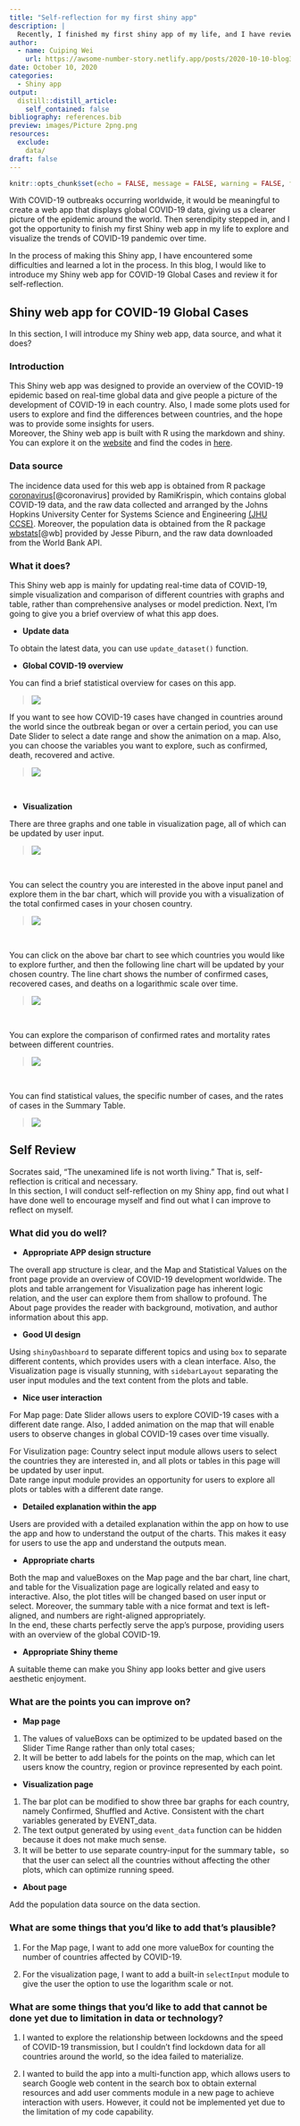 ```yaml
---
title: "Self-reflection for my first shiny app"
description: |
  Recently, I finished my first shiny app of my life, and I have reviewed and reflected on my Shiny app in this blog.
author:
  - name: Cuiping Wei
    url: https://awsome-number-story.netlify.app/posts/2020-10-10-blog3-self-review/
date: October 10, 2020
categories: 
  - Shiny app
output:
  distill::distill_article:
    self_contained: false
bibliography: references.bib
preview: images/Picture 2png.png
resources:
  exclude:
    data/
draft: false
---
```


```r
knitr::opts_chunk$set(echo = FALSE, message = FALSE, warning = FALSE, fig.pos = 'H', fig.align ='center')
```


With COVID-19 outbreaks occurring worldwide, it would be meaningful to create a web app that displays global COVID-19 data, giving us a clearer picture of the epidemic around the world. Then serendipity stepped in, and I got the opportunity to finish my first Shiny web app in my life to explore and visualize the trends of COVID-19 pandemic over time.  

In the process of making this Shiny app, I have encountered some difficulties and learned a lot in the process. In this blog, I would like to introduce my Shiny web app for COVID-19 Global Cases and review it for self-reflection.  

## Shiny web app for COVID-19 Global Cases

In this section, I will introduce my Shiny web app, data source, and what it does?

### Introduction
This Shiny web app was designed to provide an overview of the COVID-19 epidemic based on real-time global data and give people a picture of the development of COVID-19 in each country. Also, I made some plots used for users to explore and find the differences between countries, and the hope was to provide some insights for users.   
Moreover, the Shiny web app is built with R using the markdown and shiny. You can explore it on the [website](https://cuiping-wei.shinyapps.io/shiny-assessment-cuiping-wei/) and find the codes in [here]( https://github.com/etc5523-2020/shiny-assessment-cuiping-wei).  

### Data source
The incidence data used for this web app is obtained from R package [coronavirus](https://github.com/RamiKrispin/coronavirus)[@coronavirus] provided by RamiKrispin, which contains global COVID-19 data, and the raw data collected and arranged by the Johns Hopkins University Center for Systems Science and Engineering [(JHU CCSE)](https://github.com/RamiKrispin/coronavirus-csv).
Moreover, the population data is obtained from the R package [wbstats](https://github.com/GIST-ORNL/wbstats)[@wb] provided by Jesse Piburn, and the raw data downloaded from the World Bank API.  

### What it does?

This Shiny web app is mainly for updating real-time data of COVID-19, simple visualization and comparison of different countries with graphs and table, rather than comprehensive analyses or model prediction. Next, I'm going to give you a brief overview of what this app does.  

- **Update data**

To obtain the latest data, you can use `update_dataset()` function.  

- **Global COVID-19 overview**

You can find a brief statistical overview for cases on this app.

> ![](images/Picture 1.png)


If you want to see how COVID-19 cases have changed in countries around the world since the outbreak began or over a certain period, you can use Date Slider to select a date range and show the animation on a map. Also, you can choose the variables you want to explore, such as confirmed, death, recovered and active.  

> ![](images/Picture 2png.png)

<br>

- **Visualization**

There are three graphs and one table in visualization page, all of which can be updated by user input.
 
> ![](images/Picture 3.png)

<br>

You can select the country you are interested in the above input panel and explore them in the bar chart, which will provide you with a visualization of the total confirmed cases in your chosen country.

> ![](images/Picture 4.png)

<br>

You can click on the above bar chart to see which countries you would like to explore further, and then the following line chart will be updated by your chosen country. The line chart shows the number of confirmed cases, recovered cases, and deaths on a logarithmic scale over time.  

> ![](images/Picture 5.png)

<br>

You can explore the comparison of confirmed rates and mortality rates between different countries.  

> ![](images/Picture 6.png)

<br>

You can find statistical values, the specific number of cases, and the rates of cases in the Summary Table.  

> ![](images/Picture 7.png)


## Self Review

Socrates said, "The unexamined life is not worth living." That is, self-reflection is critical and necessary.   
In this section, I will conduct self-reflection on my Shiny app, find out what I have done well to encourage myself and find out what I can improve to reflect on myself.   

### What did you do well?

- **Appropriate APP design structure**

The overall app structure is clear, and the Map and Statistical Values on the front page provide an overview of COVID-19 development worldwide. The plots and table arrangement for Visualization page has inherent logic relation, and the user can explore them from shallow to profound. The About page provides the reader with background, motivation, and author information about this app.  

- **Good UI design**

Using `shinyDashboard` to separate different topics and using `box` to separate different contents, which provides users with a clean interface. Also, the Visualization page is visually stunning, with `sidebarLayout` separating the user input modules and the text content from the plots and table.  

- **Nice user interaction**

For Map page:
Date Slider allows users to explore COVID-19 cases with a different date range. Also, I added animation on the map that will enable users to observe changes in global COVID-19 cases over time visually.  

For Visulization page:
Country select input module allows users to select the countries they are interested in, and all plots or tables in this page will be updated by user input.  
Date range input module provides an opportunity for users to explore all plots or tables with a different date range.    

- **Detailed explanation within the app**

Users are provided with a detailed explanation within the app on how to use the app and how to understand the output of the charts. This makes it easy for users to use the app and understand the outputs mean.  

- **Appropriate charts**

Both the map and valueBoxes on the Map page and the bar chart, line chart, and table for the Visualization page are logically related and easy to interactive. Also, the plot titles will be changed based on user input or select. Moreover, the summary table with a nice format and text is left-aligned, and numbers are right-aligned appropriately.  
In the end, these charts perfectly serve the app's purpose, providing users with an overview of the global COVID-19.  

- **Appropriate Shiny theme**

A suitable theme can make you Shiny app looks better and give users aesthetic enjoyment.  


### What are the points you can improve on? 

- **Map page**

1. The values of valueBoxs can be optimized to be updated based on the Slider Time Range rather than only total cases;  
2. It will be better to add labels for the points on the map, which can let users know the country, region or province represented by each point.  

- **Visualization page**

1. The bar plot can be modified to show three bar graphs for each country, namely Confirmed, Shuffled and Active. Consistent with the chart variables generated by EVENT_data.  
2. The text output generated by using `event_data` function can be hidden because it does not make much sense.  
3. It will be better to use separate country-input for the summary table，so that the user can select all the countries without affecting the other plots, which can optimize running speed.  

- **About page**

Add the population data source on the data section.  

### What are some things that you’d like to add that’s plausible? 

1. For the Map page, I want to add one more valueBox for counting the number of countries affected by COVID-19.  

2. For the visualization page, I want to add a built-in `selectInput` module to give the user the option to use the logarithm scale or not.  

### What are some things that you’d like to add that cannot be done yet due to limitation in data or technology? 

1. I wanted to explore the relationship between lockdowns and the speed of COVID-19 transmission, but I couldn't find lockdown data for all countries around the world, so the idea failed to materialize.  

2. I wanted to build the app into a multi-function app, which allows users to search Google web content in the search box to obtain external resources and add user comments module in a new page to achieve interaction with users. However, it could not be implemented yet due to the limitation of my code capability.  






